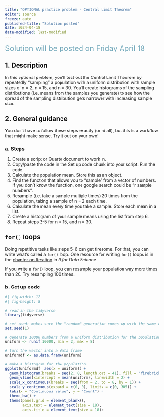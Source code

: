 ```yaml
---
title: "OPTIONAL practice problem - Central Limit Theorem"
editor: source
freeze: auto
published-title: "Solution posted"
date: 2024-04-18
date-modified: last-modified
---
```


[Solution will be posted on Friday April 18]{style="color: #79ACBD; font-size: 24px;"}

## 1. Description

In this optional problem, you'll test out the Central Limit Theorem by repeatedly "sampling" a population with a uniform distribution with sample sizes of n = 2, n = 15, and n = 30. You'll create histograms of the sampling distributions (i.e. means from the samples you generate) to see how the spread of the sampling distribution gets narrower with increasing sample size.    

## 2. General guidance

You don't have to follow these steps exactly (or at all), but this is a workflow that might make sense. Try it out on your own!

### a. Steps

1. Create a script or Quarto document to work in.  
2. Copy/paste the code in the Set up code chunk into your script. Run the code.  
3. Calculate the population mean. Store this as an object.  
4. Find the function that allows you to "sample" from a vector of numbers. If you don't know the function, one google search could be "r sample numbers".  
5. Resample (i.e. take a sample multiple times) 20 times from the population, taking a sample of n = 2 each time.  
6. Calculate the mean every time you take a sample. Store each mean in a list.  
7. Create a histogram of your sample means using the list from step 6.  
8. Repeat steps 2-5 for n = 15, and n = 30.

:::{.callout-tip}
# `for()` loops

Doing repetitive tasks like steps 5-6 can get tiresome. For that, you can write what's called a `for()` loop. One resource for writing `for()` loops is in the [chapter on Iteration](https://r4ds.had.co.nz/iteration.html) in _R for Data Science_.  

If you write a `for()` loop, you can resample your population way more times than 20. Try resampling 100 times.
:::

### b. Set up code

```r
#| fig-width: 12
#| fig-height: 8

# read in the tidyverse
library(tidyverse)

# set seed: makes sure the "random" generation comes up with the same combination of numbers every time
set.seed(1)

# generate 10000 numbers from a uniform distribution for the population
uniform <- runif(10000, min = 2, max = 8)

# turn the vector into a data frame
uniformdf <- as.data.frame(uniform)

# make a histogram for the population
ggplot(uniformdf, aes(x = uniform)) +
  geom_histogram(breaks = seq(2, 8, length.out = 41), fill = "firebrick", alpha = 0.7, color = "firebrick") +
  geom_vline(xintercept = mean(uniform), linewidth = 2) +
  scale_x_continuous(breaks = seq(from = 2, to = 8, by = 1)) +
  scale_y_continuous(expand = c(0, 0), limits = c(0, 305)) +
  labs(x = "Continuous value", y = "Count") +
  theme_bw() +
  theme(panel.grid = element_blank(),
        axis.text = element_text(size = 18),
        axis.title = element_text(size = 18))
```



